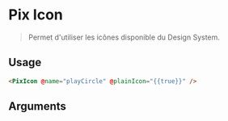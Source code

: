 
<Meta of={ComponentStories} />

# Pix Icon

> Permet d'utiliser les icônes disponible du Design System.

<Story of={ComponentStories.allIcons} height={1050} />

## Usage

```html
<PixIcon @name="playCircle" @plainIcon="{{true}}" />
```

## Arguments

<ArgTypes of={ComponentStories} />
